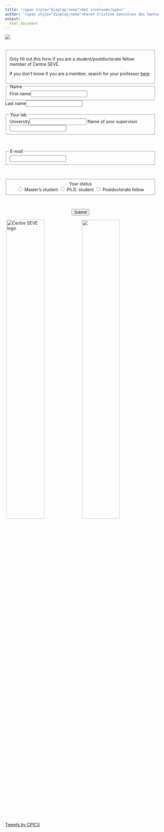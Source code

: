 ```yaml
---
title: '<span style="display:none">Get involved</span>'
author: '<span style="display:none">Karen Cristine Goncalves dos Santos</span>'
output: 
  html_document
---
```


<!--December 2020-->
<head>
<meta charset="utf-8">
<link rel="apple-touch-icon" sizes="180x180" href="/apple-touch-icon.png">
<link rel="icon" type="image/png" sizes="32x32" href="/favicon-32x32.png">
<link rel="icon" type="image/png" sizes="16x16" href="/favicon-16x16.png">
<link rel="manifest" href="/site.webmanifest">
<link rel="mask-icon" href="/safari-pinned-tab.svg" color="#5bbad5">
<link rel="alternate" hreflang="fr-fr" href="../fr/participer.html">
<meta name="msapplication-TileColor" content="#da532c">
<meta name="theme-color" content="#ffffff">
<meta name="viewport" content="width=device-width, initial-scale=1">
<script src="https://kit.fontawesome.com/0af1a424a5.js" crossorigin="anonymous"></script>
<link rel="stylesheet" href="column_text_style.css">
<link rel="stylesheet" href="form.css">
</head>

<div class="container-fluid">

<div class="row">

<div class="cpics-logo"><img class="logo" src='images/logos/Logo-CPICS_White_1.webp'></div>
<br><br>
<div class="col-md-9" style="padding-right: 2%">
<div class="row text">

<form name="CPICS_participation" method="POST" data-netlify="true">

<!-- ARE you a CS member -->
<div class="form-row">
<fieldset aria-required="true">
Only fill out this form if you are a student/postdoctorate fellow member of Centre SEVE.<br>

If you don't know if you are a member, search for your professor <a href="https://centreseve.recherche.usherbrooke.ca/en/researchers">here</a>


</fieldset>
</div>

<!-- Name -->
<div class="form-row">
<fieldset aria-required="true">
<legend>Name</legend>
<label for="firstName">First name</label><input type="text" name="firstName" id="firstName" aria-required="true" data-ok="false" required/> <span class="error-msg" id="firstNameErr"></span>
</div>
<div class="form-row">
<label for="lastName">Last name</label><input type="text" name="lastName" id="lastName" aria-required="true" data-ok="false" required/> <span class="error-msg" id="lastNameErr"></span>
</fieldset>
</div>
<br>
<!-- University -->
<div class="form-row">
<fieldset aria-required="true">
<legend>Your lab</legend>
<label for="University">University</label><input type="text" name="University" id="University" aria-required="true" data-ok="false" required/> <span class="error-msg" id="UniversityErr"></span>
<label for="Supervisor">Name of your supervisor</label> <input type="text" name="Supervisor" id="Supervisor" aria-required="true" data-ok="false" required/>
</fieldset>
</div>
<br>

<!-- Email -->
<div class="form-row">
<fieldset aria-required="true">
<legend>E-mail</legend>
<input type="text" name="email" id="email" aria-required="true" data-ok="false" required/> <span class="error-msg" id="emailErr"></span>
</fieldset>
</div>
<br>

<!-- Status -->
<div class="form-row">
<fieldset aria-required="true">
<center><legend>Your status</legend>
<input type="radio" id="masters" name="status" required="required" value="Master's student">
<label for="masters">Master's student</label>
<input type="radio" id="phd" name="status" required="required" value="Ph.D. student">
<label for="phd">Ph.D. student</label>
<input type="radio" id="postdoc" name="status" required="required" value="Postdoctorate fellow">
<label for="postdoc">Postdoctorate fellow</label></center>
</fieldset>
</div>
<br>

<center> <button type="submit" class="btn" aria-disabled="true" aria-describedby="CSmemberErr"> Submit </button></center>
</form>

</div>
</div>
<div class="col-md-3">

<div class="row">
<span> <p class="sidebar_logos"> [<i class="fab fa-twitter"></i>](https://twitter.com/CPICSEVE) [<i class="fab fa-linkedin-in"></i>](https://www.linkedin.com/company/cpics/about/) [<i class="fab fa-facebook"></i>](https://www.facebook.com/CPICS-Comit%C3%A9-de-partenariat-international-du-Centre-S%C3%88VE-395275957711442) <a  href = "mailto:cpicseve@gmail.com"><i class="fas fa-envelope" align="center" style="font-size:24px"></i></a> </p></span>
<div class="row" style="margin: 1%">
<a href="http://centreseve.recherche.usherbrooke.ca/fr"><img src="images/logos/centre_seve.webp" alt="Centre SEVE logo" width="50%"></a><a href="http://www.frqnt.gouv.qc.ca/en/accueil"><img  src="images/logos/FRQNT_blanc(transparent).webp" width="50%"></a>

</div>

<a class="twitter-timeline" data-height=1200px href="https://twitter.com/CPICSEVE?ref_src=twsrc%5Etfw">Tweets by CPICS</a> <script async src="https://platform.twitter.com/widgets.js" charset="utf-8"></script>

</div>

</div>


</div>
</div>